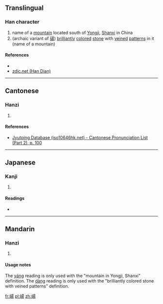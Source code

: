 ==Translingual==

===Han character===
{{Han char|rn=46|rad=山|as=09|sn=12|four=2672<sub>7</sub>|canj=山日一竹 (UAMH)|ids=⿰[[山]][[昜]]}}

# name of a [[mountain]] located south of [[w:Yongji, Shanxi|Yongji]], [[Shanxi]] in China
# (archaic variant of [[碭]]) [[brilliantly]] [[color]]ed [[stone]] with [[veined]] [[pattern]]s in it (name of a mountain)

====References====
* {{Han ref|kx=0315.220|dkj=08245|dj=0616.140|hdz=10786.020|uh=5D35|ud=23861|bh=D8DF|bd=55519}}
*[http://www.zdic.net/z/18/js/5D35.htm zdic.net (Han Dian)]

----

==Cantonese==

===Hanzi===
{{yue-hanzi|jyut=[[joeng4]]|y=yeung4}}

# {{defn|lang=yue|sort=山09}}

====References====
* [http://www.iso10646hk.net/jp/document/download.jsp Jyutping Database (iso10646hk.net) - Cantonese Pronunciation List (Part 2), p. 100]

----

==Japanese==

===Kanji===
{{ja-kanji|grade=|rs=山09}}

# {{defn|lang=ja|sort=山09}}

====Readings====
* {{ja-readings|on=[[せう]] (seu), [[たう]] (tau)|kun=}}

----

==Mandarin==

===Hanzi===
{{cmn-hanzi|pin=[[yáng]] ([[yang2]]), [[dàng]] ([[dang4]])|wg=yang<sup>2</sup>, tang<sup>4</sup>}}

# {{defn|lang=cmn|sort=山09}}

====Usage notes====
The [[yáng]] reading is only used with the "mountain in Yongji, Shanxi" definition. The [[dàng]] reading is only used with the "brilliantly colored stone with veined patterns" definition.

[[fr:崵]]
[[pl:崵]]
[[zh:崵]]